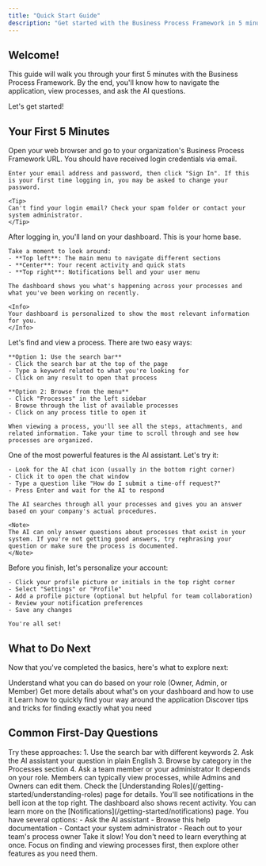 ```yaml
---
title: "Quick Start Guide"
description: "Get started with the Business Process Framework in 5 minutes"
---
```


## Welcome!

This guide will walk you through your first 5 minutes with the Business Process Framework. By the end, you'll know how to navigate the application, view processes, and ask the AI questions.

Let's get started!

## Your First 5 Minutes

<Steps>
  <Step title="Log in to your account">
    Open your web browser and go to your organization's Business Process Framework URL. You should have received login credentials via email.

    Enter your email address and password, then click "Sign In". If this is your first time logging in, you may be asked to change your password.

    <Tip>
    Can't find your login email? Check your spam folder or contact your system administrator.
    </Tip>
  </Step>

  <Step title="Explore your dashboard">
    After logging in, you'll land on your dashboard. This is your home base.

    Take a moment to look around:
    - **Top left**: The main menu to navigate different sections
    - **Center**: Your recent activity and quick stats
    - **Top right**: Notifications bell and your user menu

    The dashboard shows you what's happening across your processes and what you've been working on recently.

    <Info>
    Your dashboard is personalized to show the most relevant information for you.
    </Info>
  </Step>

  <Step title="View your first process">
    Let's find and view a process. There are two easy ways:

    **Option 1: Use the search bar**
    - Click the search bar at the top of the page
    - Type a keyword related to what you're looking for
    - Click on any result to open that process

    **Option 2: Browse from the menu**
    - Click "Processes" in the left sidebar
    - Browse through the list of available processes
    - Click on any process title to open it

    When viewing a process, you'll see all the steps, attachments, and related information. Take your time to scroll through and see how processes are organized.
  </Step>

  <Step title="Ask the AI a question">
    One of the most powerful features is the AI assistant. Let's try it:

    - Look for the AI chat icon (usually in the bottom right corner)
    - Click it to open the chat window
    - Type a question like "How do I submit a time-off request?"
    - Press Enter and wait for the AI to respond

    The AI searches through all your processes and gives you an answer based on your company's actual procedures.

    <Note>
    The AI can only answer questions about processes that exist in your system. If you're not getting good answers, try rephrasing your question or make sure the process is documented.
    </Note>
  </Step>

  <Step title="Customize your experience">
    Before you finish, let's personalize your account:

    - Click your profile picture or initials in the top right corner
    - Select "Settings" or "Profile"
    - Add a profile picture (optional but helpful for team collaboration)
    - Review your notification preferences
    - Save any changes

    You're all set!
  </Step>
</Steps>

## What to Do Next

Now that you've completed the basics, here's what to explore next:

<CardGroup cols={2}>
  <Card title="Learn About Your Role" icon="user-tag" href="/getting-started/understanding-roles">
    Understand what you can do based on your role (Owner, Admin, or Member)
  </Card>

  <Card title="Explore the Dashboard" icon="chart-line" href="/getting-started/dashboard-overview">
    Get more details about what's on your dashboard and how to use it
  </Card>

  <Card title="Master Navigation" icon="map" href="/getting-started/main-menu">
    Learn how to quickly find your way around the application
  </Card>

  <Card title="Find Content Fast" icon="bolt" href="/getting-started/finding-content">
    Discover tips and tricks for finding exactly what you need
  </Card>
</CardGroup>

## Common First-Day Questions

<AccordionGroup>
  <Accordion title="What if I can't find what I'm looking for?">
    Try these approaches:
    1. Use the search bar with different keywords
    2. Ask the AI assistant your question in plain English
    3. Browse by category in the Processes section
    4. Ask a team member or your administrator
  </Accordion>

  <Accordion title="Can I edit processes?">
    It depends on your role. Members can typically view processes, while Admins and Owners can edit them. Check the [Understanding Roles](/getting-started/understanding-roles) page for details.
  </Accordion>

  <Accordion title="How do I know if a process has been updated?">
    You'll see notifications in the bell icon at the top right. The dashboard also shows recent activity. You can learn more on the [Notifications](/getting-started/notifications) page.
  </Accordion>

  <Accordion title="What if I need help?">
    You have several options:
    - Ask the AI assistant
    - Browse this help documentation
    - Contact your system administrator
    - Reach out to your team's process owner
  </Accordion>
</AccordionGroup>

<Tip>
Take it slow! You don't need to learn everything at once. Focus on finding and viewing processes first, then explore other features as you need them.
</Tip>
